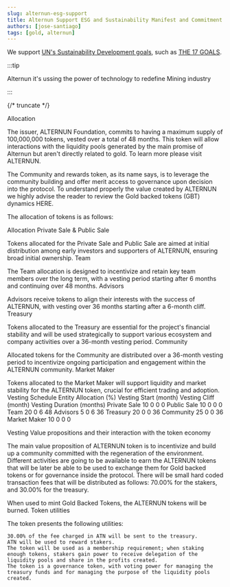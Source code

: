 ```yaml
---
slug: alternun-esg-support
title: Alternun Support ESG and Sustainability Manifest and Commitment
authors: [jose-santiago]
tags: [gold, alternun]
---
```



We support [UN's Sustainability Development goals](https://www.un.org/sustainabledevelopment/), such as [THE 17 GOALS](https://sdgs.un.org/goals).

:::tip

Alternun it's ussing the power of technology to redefine Mining industry

:::

{/* truncate */}


Allocation

The issuer, ALTERNUN Foundation, commits to having a maximum supply of 100,000,000 tokens, vested over a total of 48 months. This token will allow interactions with the liquidity pools generated by the main promise of Alternun but aren't directly related to gold. To learn more please visit ALTERNUN.

The Community and rewards token, as its name says, is to leverage the community building and offer merit access to governance upon decision into the protocol. To understand properly the value created by ALTERNUN we highly advise the reader to review the Gold backed tokens (GBT) dynamics HERE.

The allocation of tokens is as follows:

Allocation
Private Sale & Public Sale

Tokens allocated for the Private Sale and Public Sale are aimed at initial distribution among early investors and supporters of ALTERNUN, ensuring broad initial ownership.
Team

The Team allocation is designed to incentivize and retain key team members over the long term, with a vesting period starting after 6 months and continuing over 48 months.
Advisors

Advisors receive tokens to align their interests with the success of ALTERNUN, with vesting over 36 months starting after a 6-month cliff.
Treasury

Tokens allocated to the Treasury are essential for the project's financial stability and will be used strategically to support various ecosystem and company activities over a 36-month vesting period.
Community

Allocated tokens for the Community are distributed over a 36-month vesting period to incentivize ongoing participation and engagement within the ALTERNUN community.
Market Maker

Tokens allocated to the Market Maker will support liquidity and market stability for the ALTERNUN token, crucial for efficient trading and adoption.
Vesting Schedule
Entity 	Allocation (%) 	Vesting Start (month) 	Vesting Cliff (month) 	Vesting Duration (months)
Private Sale 	10 	0 	0 	0
Public Sale 	10 	0 	0 	0
Team 	20 	0 	6 	48
Advisors 	5 	0 	6 	36
Treasury 	20 	0 	0 	36
Community 	25 	0 	0 	36
Market Maker 	10 	0 	0 	0

Vesting
Value propositions and their interaction with the token economy

The main value proposition of ALTERNUN token is to incentivize and build up a community committed with the regeneration of the environment. Different activities are going to be available to earn the ALTERNUN tokens that will be later be able to be used to exchange them for Gold backed tokens or for governance inside the protocol. There will be small hard coded transaction fees that will be distributed as follows: 70.00% for the stakers, and 30.00% for the treasury.

When used to mint Gold Backed Tokens, the ALTERNUN tokens will be burned.
Token utilities

The token presents the following utilities:

    30.00% of the fee charged in ATN will be sent to the treasury.
    ATN will be used to reward stakers.
    The token will be used as a membership requirement; when staking enough tokens, stakers gain power to receive delegation of the liquidity pools and share in the profits created.
    The token is a governance token, with voting power for managing the treasury funds and for managing the purpose of the liquidity pools created.
